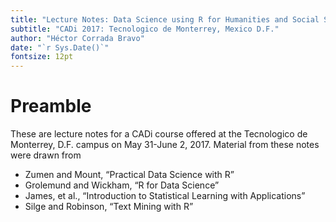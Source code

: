 ```yaml
---
title: "Lecture Notes: Data Science using R for Humanities and Social Science"
subtitle: "CADi 2017: Tecnologico de Monterrey, Mexico D.F."
author: "Héctor Corrada Bravo"
date: "`r Sys.Date()`"
fontsize: 12pt
---
```


# Preamble

These are lecture notes for a CADi course offered
at the Tecnologico de Monterrey, D.F. campus on
May 31-June 2, 2017. Material from these notes were drawn from

- Zumen and Mount, "Practical Data Science with R"  
- Grolemund and Wickham, "R for Data Science"  
- James, et al., "Introduction to Statistical Learning with Applications"  
- Silge and Robinson, "Text Mining with R"
